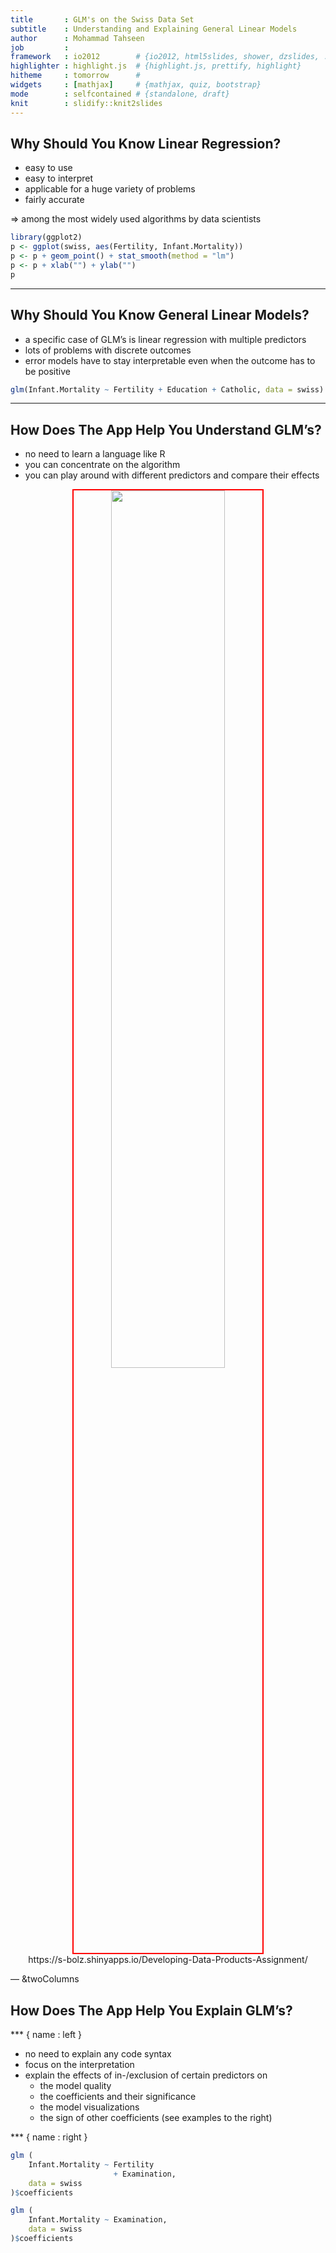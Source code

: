 ---
title       : GLM's on the Swiss Data Set
subtitle    : Understanding and Explaining General Linear Models
author      : Mohammad Tahseen
job         : 
framework   : io2012        # {io2012, html5slides, shower, dzslides, ...}
highlighter : highlight.js  # {highlight.js, prettify, highlight}
hitheme     : tomorrow      # 
widgets     : [mathjax]     # {mathjax, quiz, bootstrap}
mode        : selfcontained # {standalone, draft}
knit        : slidify::knit2slides
---

## Why Should You Know Linear Regression?

* easy to use
* easy to interpret
* applicable for a huge variety of problems
* fairly accurate

$\Rightarrow$ among the most widely used algorithms by data scientists

```{r, echo = FALSE, fig.width = 8, fig.height = 4, fig.align = 'center'}
library(ggplot2)
p <- ggplot(swiss, aes(Fertility, Infant.Mortality))
p <- p + geom_point() + stat_smooth(method = "lm")
p <- p + xlab("") + ylab("")
p
```

---

## Why Should You Know General Linear Models?

* a specific case of GLM's is linear regression with multiple predictors
* lots of problems with discrete outcomes
* error models have to stay interpretable even when the outcome has to be positive

```{r, echo = FALSE}
glm(Infant.Mortality ~ Fertility + Education + Catholic, data = swiss)
```

---

## How Does The App Help You Understand GLM's?

* no need to learn a language like R
* you can concentrate on the algorithm
* you can play around with different predictors and compare their effects

<center><img src=./assets/img/main.png height='60%' width='60%' style='margin:0px; border: 2px solid #FF0000'/></center>

<center>https://s-bolz.shinyapps.io/Developing-Data-Products-Assignment/</center>

--- &twoColumns

## How Does The App Help You Explain GLM's?

*** { name : left }

* no need to explain any code syntax
* focus on the interpretation
* explain the effects of in-/exclusion of certain predictors on
  * the model quality
  * the coefficients and their significance
  * the model visualizations
  * the sign of other coefficients (see examples to the right)

*** { name : right }

```{r}
glm (
    Infant.Mortality ~ Fertility
                       + Examination,
    data = swiss
)$coefficients
```

```{r}
glm (
    Infant.Mortality ~ Examination,
    data = swiss
)$coefficients
```
